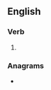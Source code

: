 ==English==

===Verb===
{{head|en|verb form}}

# {{present participle of|en|hassle|nocat=1}}

===Anagrams===
* {{anagrams|en|a=aghilnss|Singhals|ashlings|lashings|slangish|slashing}}